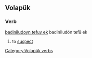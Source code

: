 ==Volapük==

===Verb===
[[badiniludoyn tefuy ek]] badiniludön tefü ek

# {{intransitive}} to [[suspect]]

[[Category:Volapük verbs]]